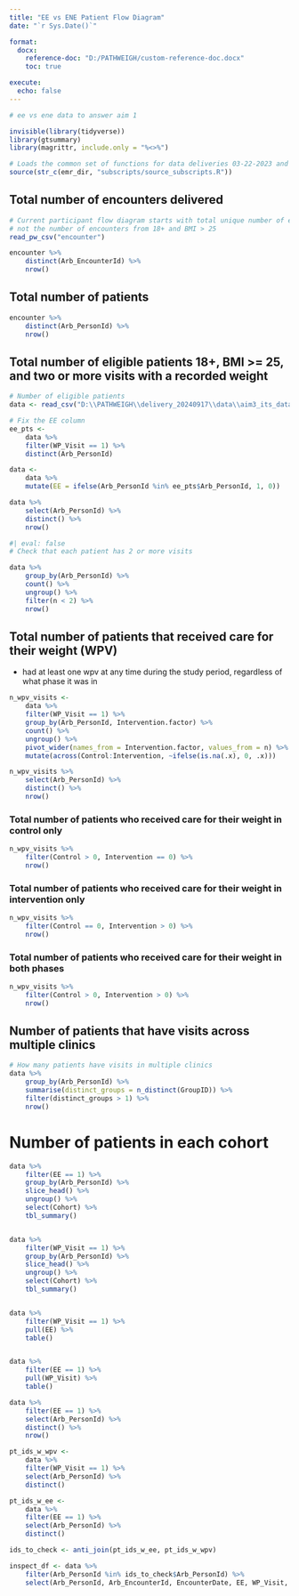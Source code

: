 ```yaml
---
title: "EE vs ENE Patient Flow Diagram"
date: "`r Sys.Date()`"

format: 
  docx:
    reference-doc: "D:/PATHWEIGH/custom-reference-doc.docx"
    toc: true

execute: 
  echo: false
---
```


```r
# ee vs ene data to answer aim 1
```

```r
invisible(library(tidyverse))
library(gtsummary)
library(magrittr, include.only = "%<>%")

# Loads the common set of functions for data deliveries 03-22-2023 and beyond
source(str_c(emr_dir, "subscripts/source_subscripts.R"))
```

## Total number of encounters delivered

```r
# Current participant flow diagram starts with total unique number of encounters delivered
# not the number of encounters from 18+ and BMI > 25
read_pw_csv("encounter")
```

```r
encounter %>%
    distinct(Arb_EncounterId) %>%
    nrow()
```

## Total number of patients
```r
encounter %>%
    distinct(Arb_PersonId) %>%
    nrow()
```

## Total number of eligible patients 18+, BMI >= 25, and two or more visits with a recorded weight
```r
# Number of eligible patients
data <- read_csv("D:\\PATHWEIGH\\delivery_20240917\\data\\aim3_its_data_20240917.csv")
```

```r
# Fix the EE column
ee_pts <- 
    data %>%
    filter(WP_Visit == 1) %>%
    distinct(Arb_PersonId)

data <- 
    data %>%
    mutate(EE = ifelse(Arb_PersonId %in% ee_pts$Arb_PersonId, 1, 0))
```



```r
data %>%
    select(Arb_PersonId) %>%
    distinct() %>%
    nrow()
```

```r
#| eval: false
# Check that each patient has 2 or more visits

data %>% 
    group_by(Arb_PersonId) %>%
    count() %>%
    ungroup() %>%
    filter(n < 2) %>%
    nrow()
```

## Total number of patients that received care for their weight (WPV)
- had at least one wpv at any time during the study period, regardless of what phase it was in

```r
n_wpv_visits <- 
    data %>% 
    filter(WP_Visit == 1) %>%
    group_by(Arb_PersonId, Intervention.factor) %>%
    count() %>%
    ungroup() %>%
    pivot_wider(names_from = Intervention.factor, values_from = n) %>%
    mutate(across(Control:Intervention, ~ifelse(is.na(.x), 0, .x)))
```

```r
n_wpv_visits %>%
    select(Arb_PersonId) %>%
    distinct() %>%
    nrow()
```

### Total number of patients who received care for their weight in control only
```r
n_wpv_visits %>%
    filter(Control > 0, Intervention == 0) %>%
    nrow()
```


### Total number of patients who received care for their weight in intervention only
```r
n_wpv_visits %>%
    filter(Control == 0, Intervention > 0) %>%
    nrow()
```

### Total number of patients who received care for their weight in both phases

```r
n_wpv_visits %>%
    filter(Control > 0, Intervention > 0) %>%
    nrow()
```

## Number of patients that have visits across multiple clinics
```r
# How many patients have visits in multiple clinics
data %>%
    group_by(Arb_PersonId) %>%
    summarise(distinct_groups = n_distinct(GroupID)) %>%
    filter(distinct_groups > 1) %>%
    nrow()
```

# Number of patients in each cohort
```r
data %>%
    filter(EE == 1) %>%
    group_by(Arb_PersonId) %>%
    slice_head() %>%
    ungroup() %>%
    select(Cohort) %>%
    tbl_summary()


data %>%
    filter(WP_Visit == 1) %>%
    group_by(Arb_PersonId) %>%
    slice_head() %>%
    ungroup() %>%
    select(Cohort) %>%
    tbl_summary()


data %>%
    filter(WP_Visit == 1) %>%
    pull(EE) %>%
    table()


data %>%
    filter(EE == 1) %>%
    pull(WP_Visit) %>%
    table()
```


```r
data %>%
    filter(EE == 1) %>%
    select(Arb_PersonId) %>%
    distinct() %>%
    nrow()
```


```r
pt_ids_w_wpv <- 
    data %>%
    filter(WP_Visit == 1) %>%
    select(Arb_PersonId) %>%
    distinct()
```


```r
pt_ids_w_ee <- 
    data %>%
    filter(EE == 1) %>%
    select(Arb_PersonId) %>%
    distinct()
```


```r
ids_to_check <- anti_join(pt_ids_w_ee, pt_ids_w_wpv)
```


```r
inspect_df <- data %>%
    filter(Arb_PersonId %in% ids_to_check$Arb_PersonId) %>%
    select(Arb_PersonId, Arb_EncounterId, EncounterDate, EE, WP_Visit, Intervention.factor)
```